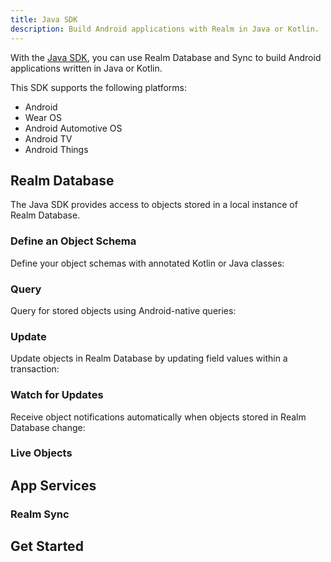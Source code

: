 ```yaml
---
title: Java SDK
description: Build Android applications with Realm in Java or Kotlin.
---
```


With the [Java SDK](https://github.com/realm/realm-java), you can use
Realm Database and Sync to build Android applications written in Java or
Kotlin.

This SDK supports the following platforms:

- Android
- Wear OS
- Android Automotive OS
- Android TV
- Android Things

## Realm Database

The Java SDK provides access to objects stored in a local
instance of Realm Database.

### Define an Object Schema

Define your object schemas with annotated Kotlin or Java classes:

### Query

Query for stored objects using Android-native queries:

### Update

Update objects in Realm Database by updating field values within a
transaction:

### Watch for Updates

Receive object notifications automatically when objects stored in
Realm Database change:

### Live Objects

## App Services

### Realm Sync

## Get Started
